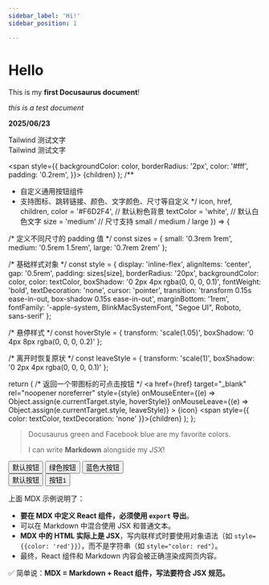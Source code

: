```yaml
---
sidebar_label: 'Hi!'
sidebar_position: 1

---
```




# Hello

This is my **first Docusaurus document**!

*this is a test document*

**2025/06/23**

<div class="text-blue-500 p-4">Tailwind 测试文字</div>

<div className="text-blue-500 p-4">Tailwind 测试文字</div>

  <span
    style={{
      backgroundColor: color,
      borderRadius: '2px',
      color: '#fff',
      padding: '0.2rem',
    }}>
    {children}
  </span>
);
/**

 * 自定义通用按钮组件
 * 支持图标、跳转链接、颜色、文字颜色、尺寸等自定义
   */
     icon, 
     href, 
     children, 
     color = '#F6D2F4',    // 默认粉色背景
     textColor = 'white',   // 默认白色文字
     size = 'medium'       // 尺寸支持 small / medium / large
   }) => {

  /* 定义不同尺寸的 padding 值 */
  const sizes = {
    small: '0.3rem 1rem',
    medium: '0.5rem 1.5rem',
    large: '0.7rem 2rem'
  };

  /* 基础样式对象 */
  const style = {
    display: 'inline-flex',
    alignItems: 'center',
    gap: '0.5rem',
    padding: sizes[size],
    borderRadius: '20px',
    backgroundColor: color,
    color: textColor,
    boxShadow: '0 2px 4px rgba(0, 0, 0, 0.1)',
    fontWeight: 'bold',
    textDecoration: 'none',
    cursor: 'pointer',
    transition: 'transform 0.15s ease-in-out, box-shadow 0.15s ease-in-out',
    marginBottom: '1rem',
    fontFamily: '-apple-system, BlinkMacSystemFont, "Segoe UI", Roboto, sans-serif'
  };

  /* 悬停样式 */
  const hoverStyle = {
    transform: 'scale(1.05)',
    boxShadow: '0 4px 8px rgba(0, 0, 0, 0.2)'
  };

  /* 离开时恢复原状 */
  const leaveStyle = {
    transform: 'scale(1)',
    boxShadow: '0 2px 4px rgba(0, 0, 0, 0.1)'
  };

  return (
    /* 返回一个带图标的可点击按钮 */
    <a
      href={href}
      target="_blank"
      rel="noopener noreferrer"
      style={style}
      onMouseEnter={(e) => Object.assign(e.currentTarget.style, hoverStyle)}
      onMouseLeave={(e) => Object.assign(e.currentTarget.style, leaveStyle)}
    >
      {icon}
      <span style={{ color: textColor, textDecoration: 'none' }}>{children}</span>
    </a>
  );
};



> <Highlight color="#25c2a0">Docusaurus green</Highlight> and <Highlight color="#1877F2">Facebook blue</Highlight> are my favorite colors.
>
> I can write **Markdown** alongside my _JSX_!

<div style={{ display: 'flex', gap: '1rem' }}>
  <Button icon="📘" href="https://example.com">默认按钮</Button>
  <Button icon="📘" href="https://example.com" color="#2D8E0A">绿色按钮</Button>
  <Button icon="📘" href="https://example.com" color="#1877F2" size="large">蓝色大按钮</Button>
</div>


<div style={{ display: 'flex', gap: '1rem' }}>
  <Button icon="📘" href="https://example.com">默认按钮</Button>
  <Button icon="📘" href="#">按钮1</Button>
</div>

上面 MDX 示例说明了：

- **要在 MDX 中定义 React 组件，必须使用 `export` 导出**。
- 可以在 Markdown 中混合使用 JSX 和普通文本。
- **MDX 中的 HTML 实际上是 JSX**，写内联样式时要使用对象语法（如 `style={{color: 'red'}}`），而不是字符串（如 `style="color: red"`）。
- 最终，React 组件和 Markdown 内容会被正确渲染成网页内容。

✅ 简单说：**MDX = Markdown + React 组件，写法要符合 JSX 规范。**